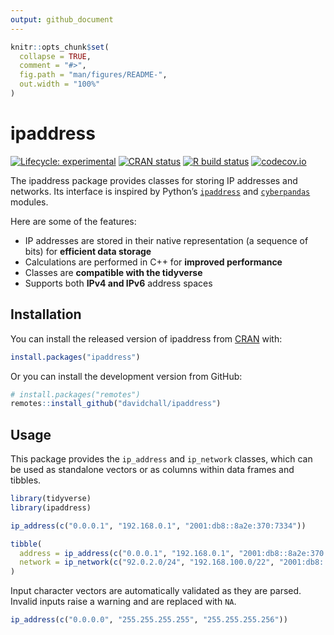 ```yaml
---
output: github_document
---
```


<!-- README.md is generated from README.Rmd. Please edit that file -->

```r
knitr::opts_chunk$set(
  collapse = TRUE,
  comment = "#>",
  fig.path = "man/figures/README-",
  out.width = "100%"
)
```

# ipaddress

<!-- badges: start -->
[![Lifecycle: experimental](https://img.shields.io/badge/lifecycle-experimental-orange.svg)](https://www.tidyverse.org/lifecycle/#experimental)
[![CRAN status](https://www.r-pkg.org/badges/version/ipaddress)](https://CRAN.R-project.org/package=ipaddress)
[![R build status](https://github.com/davidchall/ipaddress/workflows/R-CMD-check/badge.svg)](https://github.com/davidchall/ipaddress/actions)
[![codecov.io](https://codecov.io/github/davidchall/ipaddress/coverage.svg?branch=master)](https://codecov.io/github/davidchall/ipaddress?branch=master)
<!-- badges: end -->

The ipaddress package provides classes for storing IP addresses and networks.
Its interface is inspired by Python's [`ipaddress`](https://docs.python.org/library/ipaddress.html) and [`cyberpandas`](https://cyberpandas.readthedocs.io) modules.

Here are some of the features:

* IP addresses are stored in their native representation (a sequence of bits) for **efficient data storage**
* Calculations are performed in C++ for **improved performance**
* Classes are **compatible with the tidyverse**
* Supports both **IPv4 and IPv6** address spaces


## Installation

You can install the released version of ipaddress from [CRAN](https://CRAN.R-project.org) with:

``` r
install.packages("ipaddress")
```

Or you can install the development version from GitHub:

``` r
# install.packages("remotes")
remotes::install_github("davidchall/ipaddress")
```


## Usage

This package provides the `ip_address` and `ip_network` classes, which can be used as standalone vectors or as columns within data frames and tibbles.

```r
library(tidyverse)
library(ipaddress)

ip_address(c("0.0.0.1", "192.168.0.1", "2001:db8::8a2e:370:7334"))

tibble(
  address = ip_address(c("0.0.0.1", "192.168.0.1", "2001:db8::8a2e:370:7334")),
  network = ip_network(c("92.0.2.0/24", "192.168.100.0/22", "2001:db8::/48"))
)
```

Input character vectors are automatically validated as they are parsed.
Invalid inputs raise a warning and are replaced with `NA`.

```r
ip_address(c("0.0.0.0", "255.255.255.255", "255.255.255.256"))
```

